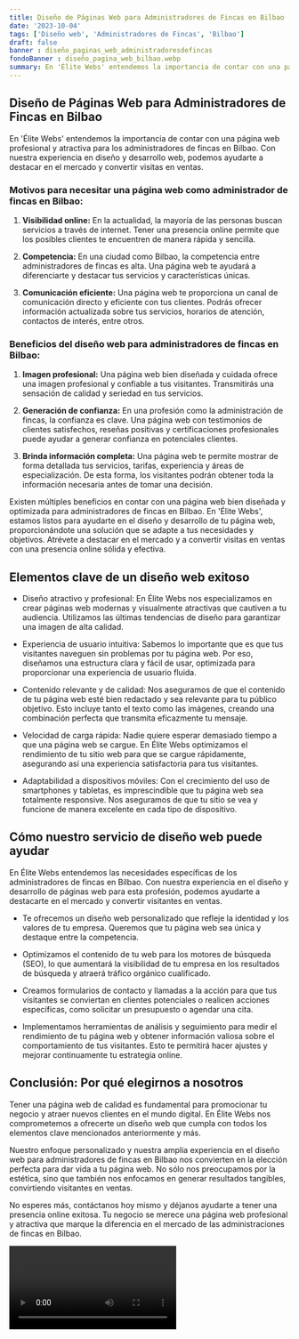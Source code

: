 ```yaml
---
title: Diseño de Páginas Web para Administradores de Fincas en Bilbao
date: '2023-10-04'
tags: ['Diseño web', 'Administradores de Fincas', 'Bilbao']
draft: false
banner : diseño_paginas_web_administradoresdefincas
fondoBanner : diseño_pagina_web_bilbao.webp
summary: En 'Élite Webs' entendemos la importancia de contar con una página web profesional y atractiva para los administradores de fincas en Bilbao. Con nuestra experiencia en diseño y desarrollo web, podemos ayudarte a destacar en el mercado y convertir visitas en ventas.
---
```


## Diseño de Páginas Web para Administradores de Fincas en Bilbao

En 'Élite Webs' entendemos la importancia de contar con una página web profesional y atractiva para los administradores de fincas en Bilbao. Con nuestra experiencia en diseño y desarrollo web, podemos ayudarte a destacar en el mercado y convertir visitas en ventas.

### Motivos para necesitar una página web como administrador de fincas en Bilbao:

1. **Visibilidad online:** En la actualidad, la mayoría de las personas buscan servicios a través de internet. Tener una presencia online permite que los posibles clientes te encuentren de manera rápida y sencilla.

2. **Competencia:** En una ciudad como Bilbao, la competencia entre administradores de fincas es alta. Una página web te ayudará a diferenciarte y destacar tus servicios y características únicas.

3. **Comunicación eficiente:** Una página web te proporciona un canal de comunicación directo y eficiente con tus clientes. Podrás ofrecer información actualizada sobre tus servicios, horarios de atención, contactos de interés, entre otros.

### Beneficios del diseño web para administradores de fincas en Bilbao:

1. **Imagen profesional:** Una página web bien diseñada y cuidada ofrece una imagen profesional y confiable a tus visitantes. Transmitirás una sensación de calidad y seriedad en tus servicios.

2. **Generación de confianza:** En una profesión como la administración de fincas, la confianza es clave. Una página web con testimonios de clientes satisfechos, reseñas positivas y certificaciones profesionales puede ayudar a generar confianza en potenciales clientes.

3. **Brinda información completa:** Una página web te permite mostrar de forma detallada tus servicios, tarifas, experiencia y áreas de especialización. De esta forma, los visitantes podrán obtener toda la información necesaria antes de tomar una decisión.

Existen múltiples beneficios en contar con una página web bien diseñada y optimizada para administradores de fincas en Bilbao. En 'Élite Webs', estamos listos para ayudarte en el diseño y desarrollo de tu página web, proporcionándote una solución que se adapte a tus necesidades y objetivos. Atrévete a destacar en el mercado y a convertir visitas en ventas con una presencia online sólida y efectiva.

<GifSeo />

<Cta />

## Elementos clave de un diseño web exitoso

- Diseño atractivo y profesional: En Élite Webs nos especializamos en crear páginas web modernas y visualmente atractivas que cautiven a tu audiencia. Utilizamos las últimas tendencias de diseño para garantizar una imagen de alta calidad.

- Experiencia de usuario intuitiva: Sabemos lo importante que es que tus visitantes naveguen sin problemas por tu página web. Por eso, diseñamos una estructura clara y fácil de usar, optimizada para proporcionar una experiencia de usuario fluida.

- Contenido relevante y de calidad: Nos aseguramos de que el contenido de tu página web esté bien redactado y sea relevante para tu público objetivo. Esto incluye tanto el texto como las imágenes, creando una combinación perfecta que transmita eficazmente tu mensaje.

- Velocidad de carga rápida: Nadie quiere esperar demasiado tiempo a que una página web se cargue. En Élite Webs optimizamos el rendimiento de tu sitio web para que se cargue rápidamente, asegurando así una experiencia satisfactoria para tus visitantes.

- Adaptabilidad a dispositivos móviles: Con el crecimiento del uso de smartphones y tabletas, es imprescindible que tu página web sea totalmente responsive. Nos aseguramos de que tu sitio se vea y funcione de manera excelente en cada tipo de dispositivo.

## Cómo nuestro servicio de diseño web puede ayudar

En Élite Webs entendemos las necesidades específicas de los administradores de fincas en Bilbao. Con nuestra experiencia en el diseño y desarrollo de páginas web para esta profesión, podemos ayudarte a destacarte en el mercado y convertir visitantes en ventas.

- Te ofrecemos un diseño web personalizado que refleje la identidad y los valores de tu empresa. Queremos que tu página web sea única y destaque entre la competencia.

- Optimizamos el contenido de tu web para los motores de búsqueda (SEO), lo que aumentará la visibilidad de tu empresa en los resultados de búsqueda y atraerá tráfico orgánico cualificado.

- Creamos formularios de contacto y llamadas a la acción para que tus visitantes se conviertan en clientes potenciales o realicen acciones específicas, como solicitar un presupuesto o agendar una cita.

- Implementamos herramientas de análisis y seguimiento para medir el rendimiento de tu página web y obtener información valiosa sobre el comportamiento de tus visitantes. Esto te permitirá hacer ajustes y mejorar continuamente tu estrategia online.

## Conclusión: Por qué elegirnos a nosotros

Tener una página web de calidad es fundamental para promocionar tu negocio y atraer nuevos clientes en el mundo digital. En Élite Webs nos comprometemos a ofrecerte un diseño web que cumpla con todos los elementos clave mencionados anteriormente y más.

Nuestro enfoque personalizado y nuestra amplia experiencia en el diseño web para administradores de fincas en Bilbao nos convierten en la elección perfecta para dar vida a tu página web. No sólo nos preocupamos por la estética, sino que también nos enfocamos en generar resultados tangibles, convirtiendo visitantes en ventas.

No esperes más, contáctanos hoy mismo y déjanos ayudarte a tener una presencia online exitosa. Tu negocio se merece una página web profesional y atractiva que marque la diferencia en el mercado de las administraciones de fincas en Bilbao.

<Video />

<CtaBot job='Administradores de Fincas' city='Bilbao'/>

<Gmaps query='Bilbao+españa+maps' />